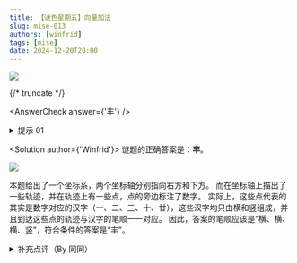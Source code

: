```yaml
---
title: 【谜色星期五】向量加法
slug: mise-013
authors: [winfrid]
tags: [mise]
date: 2024-12-20T20:00
---
```


![](./mise-013.assets/mise-013.webp)

{/* truncate */}

<AnswerCheck answer={'丰'} />

<details>
    <summary>提示 01</summary>

    应该要把每个点上的数都转化成一个汉字。

</details>

<Solution author={'Winfrid'}>
谜题的正确答案是：**丰**。

![](./mise-013.assets/mise-013-sol.webp)

本题给出了一个坐标系，两个坐标轴分别指向右方和下方。
而在坐标轴上描出了一些轨迹，并在轨迹上有一些点，点的旁边标注了数字。
实际上，这些点代表的其实是数字对应的汉字（一、二、三、十、廿），这些汉字均只由横和竖组成，并且到达这些点的轨迹与汉字的笔顺一一对应。
因此，答案的笔顺应该是“横、横、横、竖”，符合条件的答案是“丰”。

</Solution>

<details>
    <summary>补充点评（By 同同）</summary>

    有接到反馈说，答案也可以是“十二”，因为按数学规律，碰巧是上面一行的数字+9 可以得到下面一行的数字。
    再仔细一看，“十二”同样也是“三横一竖”，满足笔画数量的要求。这确实是出题时没有想过的巧合。
    不过可惜不太满足笔画顺序，和规律还是有所出入。

</details>
